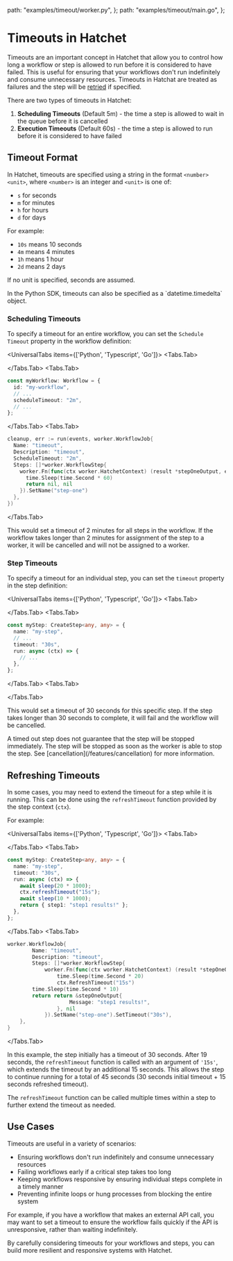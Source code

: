 
  path: "examples/timeout/worker.py",
};
  path: "examples/timeout/main.go",
};


# Timeouts in Hatchet

Timeouts are an important concept in Hatchet that allow you to control how long a workflow or step is allowed to run before it is considered to have failed. This is useful for ensuring that your workflows don't run indefinitely and consume unnecessary resources. Timeouts in Hatchat are treated as failures and the step will be [retried](/features/retries/simple) if specified.

There are two types of timeouts in Hatchet:

1. **Scheduling Timeouts** (Default 5m) - the time a step is allowed to wait in the queue before it is cancelled
2. **Execution Timeouts** (Default 60s) - the time a step is allowed to run before it is considered to have failed

## Timeout Format

In Hatchet, timeouts are specified using a string in the format `<number><unit>`, where `<number>` is an integer and `<unit>` is one of:

- `s` for seconds
- `m` for minutes
- `h` for hours
- `d` for days

For example:

- `10s` means 10 seconds
- `4m` means 4 minutes
- `1h` means 1 hour
- `2d` means 2 days

If no unit is specified, seconds are assumed.

<Callout type="info">
  In the Python SDK, timeouts can also be specified as a `datetime.timedelta` object.
</Callout>


### Scheduling Timeouts

To specify a timeout for an entire workflow, you can set the `Schedule Timeout` property in the workflow definition:

<UniversalTabs items={['Python', 'Typescript', 'Go']}>
  <Tabs.Tab>

  <GithubSnippet src={TimeoutPy} target="ScheduleTimeout" />

  </Tabs.Tab>
  <Tabs.Tab>
```typescript
const myWorkflow: Workflow = {
  id: "my-workflow",
  // ...
  scheduleTimeout: "2m",
  // ...
};
```
  </Tabs.Tab>
  <Tabs.Tab>
```go
cleanup, err := run(events, worker.WorkflowJob{
  Name: "timeout",
  Description: "timeout",
  ScheduleTimeout: "2m",
  Steps: []*worker.WorkflowStep{
    worker.Fn(func(ctx worker.HatchetContext) (result *stepOneOutput, err error) {
      time.Sleep(time.Second * 60)
      return nil, nil
    }).SetName("step-one")
  },
})
```
  </Tabs.Tab>
</UniversalTabs>

This would set a timeout of 2 minutes for all steps in the workflow. If the workflow takes longer than 2 minutes for assignment of the step to a worker, it will be cancelled and will not be assigned to a worker.

### Step Timeouts

To specify a timeout for an individual step, you can set the `timeout` property in the step definition:

<UniversalTabs items={['Python', 'Typescript', 'Go']}>
  <Tabs.Tab>
  <GithubSnippet src={TimeoutPy} target="ExecutionTimeout" />

  </Tabs.Tab>
  <Tabs.Tab>
```typescript
const myStep: CreateStep<any, any> = {
  name: "my-step",
  // ...
  timeout: "30s",
  run: async (ctx) => {
    // ...
  },
};
```
  </Tabs.Tab>
  <Tabs.Tab>
  <GithubSnippet src={TimeoutGo} target="TimeoutStep" />

  </Tabs.Tab>
</UniversalTabs>

This would set a timeout of 30 seconds for this specific step. If the step takes longer than 30 seconds to complete, it will fail and the workflow will be cancelled.

<Callout type="warning">
  A timed out step does not guarantee that the step will be stopped immediately.
  The step will be stopped as soon as the worker is able to stop the step. See
  [cancellation](/features/cancellation) for more information.
</Callout>

## Refreshing Timeouts

In some cases, you may need to extend the timeout for a step while it is running. This can be done using the `refreshTimeout` function provided by the step context (`ctx`).

For example:

<UniversalTabs items={['Python', 'Typescript', 'Go']}>
  <Tabs.Tab>
  <GithubSnippet src={TimeoutPy} target="RefreshTimeout" />

  </Tabs.Tab>
  <Tabs.Tab>
```typescript
const myStep: CreateStep<any, any> = {
  name: "my-step",
  timeout: "30s",
  run: async (ctx) => {
    await sleep(20 * 1000);
    ctx.refreshTimeout("15s");
    await sleep(10 * 1000);
    return { step1: "step1 results!" };
  },
};
```
  </Tabs.Tab>
  <Tabs.Tab>
```go
worker.WorkflowJob{
		Name: "timeout",
		Description: "timeout",
		Steps: []*worker.WorkflowStep{
			worker.Fn(func(ctx worker.HatchetContext) (result *stepOneOutput, err error) {
				time.Sleep(time.Second * 20)
				ctx.RefreshTimeout("15s")
        time.Sleep(time.Second * 10)
        return return &stepOneOutput{
					Message: "step1 results!",
				}, nil
			}).SetName("step-one").SetTimeout("30s"),
    },
}
```
  </Tabs.Tab>
</UniversalTabs>

In this example, the step initially has a timeout of 30 seconds. After 19 seconds, the `refreshTimeout` function is called with an argument of `'15s'`, which extends the timeout by an additional 15 seconds. This allows the step to continue running for a total of 45 seconds (30 seconds initial timeout + 15 seconds refreshed timeout).

The `refreshTimeout` function can be called multiple times within a step to further extend the timeout as needed.

## Use Cases

Timeouts are useful in a variety of scenarios:

- Ensuring workflows don't run indefinitely and consume unnecessary resources
- Failing workflows early if a critical step takes too long
- Keeping workflows responsive by ensuring individual steps complete in a timely manner
- Preventing infinite loops or hung processes from blocking the entire system

For example, if you have a workflow that makes an external API call, you may want to set a timeout to ensure the workflow fails quickly if the API is unresponsive, rather than waiting indefinitely.

By carefully considering timeouts for your workflows and steps, you can build more resilient and responsive systems with Hatchet.
